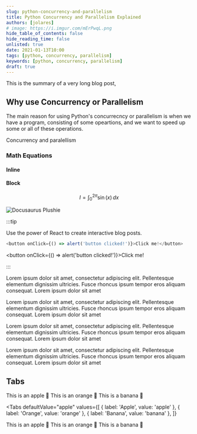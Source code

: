 ```yaml
---
slug: python-concurrency-and-parallelism
title: Python Concurrency and Parallelism Explained
authors: [jolares]
# image: https://i.imgur.com/mErPwqL.png
hide_table_of_contents: false
hide_reading_time: false
unlisted: true
date: 2021-01-13T10:00
tags: [python, concurrency, parallelism]
keywords: [python, concurrency, parallelism]
draft: true
---
```


This is the summary of a very long blog post,

<!--truncate-->

## Why use Concurrency or Parallelism

The main reason for using Python's concurrecncy or parallelism is when we have
a program, consisting of some opeartions, and we want to speed up some or all
of these operations.

Concurrency and paralellism

### Math Equations

#### Inline

<!-- Let $f\colon[a,b]\to\R$ be Riemann integrable. Let $F\colon[a,b]\to\R$ be
$F(x)=\int_{a}^{x} f(t)\,dt$. Then $F$ is continuous, and at all $x$ such that
$f$ is continuous at $x$, $F$ is differentiable at $x$ with $F'(x)=f(x)$. -->

#### Block

$$
I = \int_0^{2\pi} \sin(x)\,dx
$$

![Docusaurus Plushie](./docusaurus-plushie-banner.jpeg)

:::tip

Use the power of React to create interactive blog posts.

```js
<button onClick={() => alert('button clicked!')}>Click me!</button>
```

<button onClick={() => alert('button clicked!')}>Click me!</button>

:::

Lorem ipsum dolor sit amet, consectetur adipiscing elit. Pellentesque elementum dignissim ultricies. Fusce rhoncus ipsum tempor eros aliquam consequat. Lorem ipsum dolor sit amet

Lorem ipsum dolor sit amet, consectetur adipiscing elit. Pellentesque elementum dignissim ultricies. Fusce rhoncus ipsum tempor eros aliquam consequat. Lorem ipsum dolor sit amet

Lorem ipsum dolor sit amet, consectetur adipiscing elit. Pellentesque elementum dignissim ultricies. Fusce rhoncus ipsum tempor eros aliquam consequat. Lorem ipsum dolor sit amet

Lorem ipsum dolor sit amet, consectetur adipiscing elit. Pellentesque elementum dignissim ultricies. Fusce rhoncus ipsum tempor eros aliquam consequat. Lorem ipsum dolor sit amet

## Tabs


<Tabs>
  <TabItem value="apple" label="Apple" default>
    This is an apple 🍎
  </TabItem>
  <TabItem value="orange" label="Orange">
    This is an orange 🍊
  </TabItem>
  <TabItem value="banana" label="Banana">
    This is a banana 🍌
  </TabItem>
</Tabs>

<Tabs
  defaultValue="apple"
  values={[
    { label: 'Apple', value: 'apple' },
    { label: 'Orange', value: 'orange' },
    { label: 'Banana', value: 'banana' },
  ]}
>
  <TabItem value="apple">This is an apple 🍎</TabItem>
  <TabItem value="orange">This is an orange 🍊</TabItem>
  <TabItem value="banana">This is a banana 🍌</TabItem>
</Tabs>
